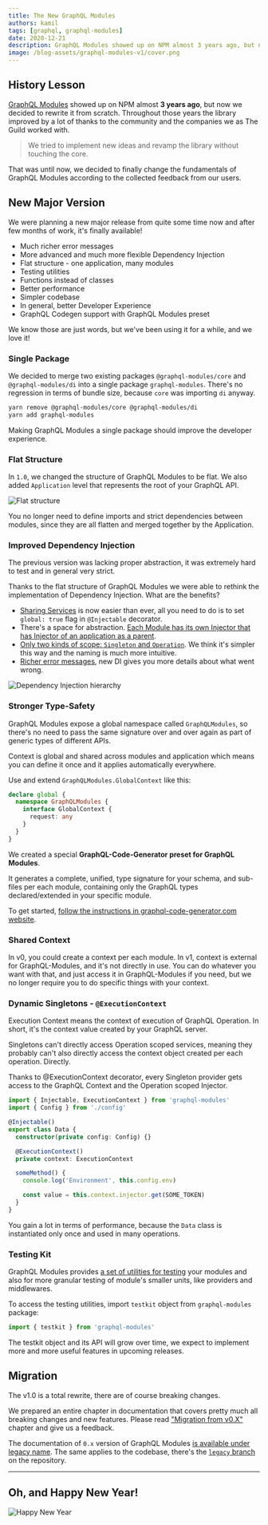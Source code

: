 ```yaml
---
title: The New GraphQL Modules
authors: kamil
tags: [graphql, graphql-modules]
date: 2020-12-21
description: GraphQL Modules showed up on NPM almost 3 years ago, but now we decided to rewrite it from scratch.
image: /blog-assets/graphql-modules-v1/cover.png
---
```


## History Lesson

[GraphQL Modules](https://graphql-modules.com) showed up on NPM almost **3 years ago**, but now we decided to rewrite it from scratch.
Throughout those years the library improved by a lot of thanks to the community and the companies we as The Guild worked with.

> We tried to implement new ideas and revamp the library without touching the core.

That was until now, we decided to finally change the fundamentals of GraphQL Modules according to the collected feedback from our users.

## New Major Version

We were planning a new major release from quite some time now and after few months of work, it's finally available!

- Much richer error messages
- More advanced and much more flexible Dependency Injection
- Flat structure - one application, many modules
- Testing utilities
- Functions instead of classes
- Better performance
- Simpler codebase
- In general, better Developer Experience
- GraphQL Codegen support with GraphQL Modules preset

We know those are just words, but we've been using it for a while, and we love it!

### Single Package

We decided to merge two existing packages `@graphql-modules/core` and `@graphql-modules/di` into a single package `graphql-modules`.
There's no regression in terms of bundle size, because `core` was importing `di` anyway.

```sh
yarn remove @graphql-modules/core @graphql-modules/di
yarn add graphql-modules
```

Making GraphQL Modules a single package should improve the developer experience.

### Flat Structure

In `1.0`, we changed the structure of GraphQL Modules to be flat. We also added `Application` level that represents the root of your GraphQL API.

![Flat structure](/blog-assets/graphql-modules-v1/flat-structure.png)

You no longer need to define imports and strict dependencies between modules, since they are all flatten and merged together by the Application.

### Improved Dependency Injection

The previous version was lacking proper abstraction, it was extremely hard to test and in general very strict.

Thanks to the flat structure of GraphQL Modules we were able to rethink the implementation of Dependency Injection. What are the benefits?

- [Sharing Services](https://graphql-modules.com/docs/di/providers#global-providers-and-token) is now easier than ever, all you need to do is to set `global: true` flag in `@Injectable` decorator.
- There's a space for abstraction. [Each Module has its own Injector that has Injector of an application as a parent](https://graphql-modules.com/docs/di/introduction).
- [Only two kinds of scope: `Singleton` and `Operation`](https://graphql-modules.com/docs/di/scopes). We think it's simpler this way and the naming is much more intuitive.
- [Richer error messages](https://github.com/Urigo/graphql-modules/blob/master/packages/graphql-modules/tests/di-errors.spec.ts), new DI gives you more details about what went wrong.

![Dependency Injection hierarchy](/blog-assets/graphql-modules-v1/di-hierarchy.png)

### Stronger Type-Safety

GraphQL Modules expose a global namespace called `GraphQLModules`, so there's no need to pass the same signature over and over again as part of generic types of different APIs.

Context is global and shared across modules and application which means you can define it once and it applies automatically everywhere.

Use and extend `GraphQLModules.GlobalContext` like this:

```typescript
declare global {
  namespace GraphQLModules {
    interface GlobalContext {
      request: any
    }
  }
}
```

We created a special **GraphQL-Code-Generator preset for GraphQL Modules**.

It generates a complete, unified, type signature for your schema, and sub-files per each module, containing only the GraphQL types declared/extended in your specific module.

To get started, [follow the instructions in graphql-code-generator.com website](https://graphql-code-generator.com/docs/presets/graphql-modules).

### Shared Context

In v0, you could create a context per each module.
In v1, context is external for GraphQL-Modules, and it's not directly in use.
You can do whatever you want with that, and just access it in GraphQL-Modules if you need, but we no longer require you to do specific things with your context.

### Dynamic Singletons - `@ExecutionContext`

Execution Context means the context of execution of GraphQL Operation. In short, it's the context value created by your GraphQL server.

Singletons can't directly access Operation scoped services, meaning they probably can't also directly access the context object created per each operation. Directly.

Thanks to @ExecutionContext decorator, every Singleton provider gets access to the GraphQL Context and the Operation scoped Injector.

```typescript
import { Injectable, ExecutionContext } from 'graphql-modules'
import { Config } from './config'

@Injectable()
export class Data {
  constructor(private config: Config) {}

  @ExecutionContext()
  private context: ExecutionContext

  someMethod() {
    console.log('Environment', this.config.env)

    const value = this.context.injector.get(SOME_TOKEN)
  }
}
```

You gain a lot in terms of performance, because the `Data` class is instantiated only once and used in many operations.

### Testing Kit

GraphQL Modules provides [a set of utilities for testing](https://graphql-modules.com/docs/essentials/testing) your modules and also for more granular testing of module's smaller units, like providers and middlewares.

To access the testing utilities, import `testkit` object from `graphql-modules` package:

```ts
import { testkit } from 'graphql-modules'
```

The testkit object and its API will grow over time, we expect to implement more and more useful features in upcoming releases.

## Migration

The v1.0 is a total rewrite, there are of course breaking changes.

We prepared an entire chapter in documentation that covers pretty much all breaking changes and new features. Please read ["Migration from v0.X"](https://graphql-modules.com/docs/recipes/migration) chapter and give us a feedback.

The documentation of `0.x` version of GraphQL Modules [is available under legacy name](https://graphql-modules.com/docs/legacy/introduction/getting-started). The same applies to the codebase, there's the [`legacy` branch](https://github.com/Urigo/graphql-modules/tree/legacy) on the repository.

---

## Oh, and Happy New Year!

![Happy New Year](/blog-assets/graphql-modules-v1/new-year.png)
